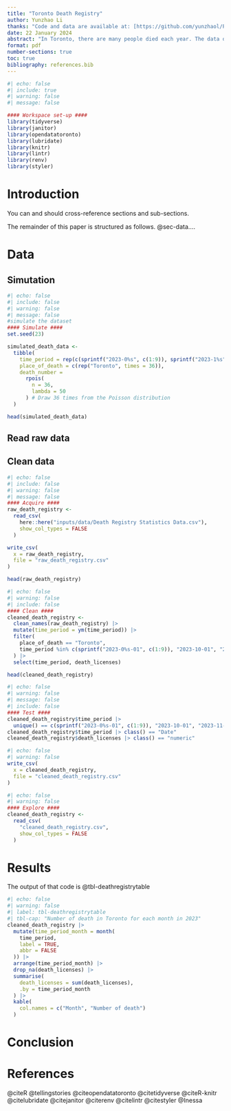 ```yaml
---
title: "Toronto Death Registry"
author: Yunzhao Li
thanks: "Code and data are available at: [https://github.com/yunzhaol/Paper.git](https://github.com/yunzhaol/Paper.git)."
date: 22 January 2024
abstract: "In Toronto, there are many people died each year. The data of death registry supports the City's operational requirements and business functions. In this project we will make a table of number of death in Toronto for each month in 2023. By analyzing this, we can find months with high number of death and make conjectures with factors like weather, poicies or incidents of that particular month."
format: pdf
number-sections: true
toc: true
bibliography: references.bib
---
```



```r
#| echo: false
#| include: true
#| warning: false
#| message: false

#### Workspace set-up ####
library(tidyverse)
library(janitor)
library(opendatatoronto)
library(lubridate)
library(knitr)
library(lintr)
library(renv)
library(styler)
```


# Introduction

You can and should cross-reference sections and sub-sections. 

The remainder of this paper is structured as follows. @sec-data....


# Data

## Simutation
```r
#| echo: false
#| include: false
#| warning: false
#| message: false
#simulate the dataset
#### Simulate ####
set.seed(23)

simulated_death_data <-
  tibble(
    time_period = rep(c(sprintf("2023-0%s", c(1:9)), sprintf("2023-1%s", c(0:2))), times = 3),
    place_of_death = c(rep("Toronto", times = 36)),
    death_number =
      rpois(
        n = 36,
        lambda = 50
      ) # Draw 36 times from the Poisson distribution
  )

head(simulated_death_data)
```


## Read raw data

## Clean data
```r
#| echo: false
#| include: false
#| warning: false
#| message: false
#### Acquire ####
raw_death_registry <-
  read_csv(
    here::here("inputs/data/Death Registry Statistics Data.csv"),
    show_col_types = FALSE
  )

write_csv(
  x = raw_death_registry,
  file = "raw_death_registry.csv"
)

head(raw_death_registry)
```

```r
#| echo: false
#| warning: false
#| include: false
#### Clean ####
cleaned_death_registry <-
  clean_names(raw_death_registry) |>
  mutate(time_period = ym(time_period)) |>
  filter(
    place_of_death == "Toronto",
    time_period %in% c(sprintf("2023-0%s-01", c(1:9)), "2023-10-01", "2023-11-01", "2023-12-01")
  ) |>
  select(time_period, death_licenses)

head(cleaned_death_registry)
```
```r
#| echo: false
#| warning: false
#| message: false
#| include: false
#### Test ####
cleaned_death_registry$time_period |>
  unique() == c(sprintf("2023-0%s-01", c(1:9)), "2023-10-01", "2023-11-01", "2023-12-01")
cleaned_death_registry$time_period |> class() == "Date"
cleaned_death_registry$death_licenses |> class() == "numeric"

```



```r
#| echo: false
#| warning: false
write_csv(
  x = cleaned_death_registry,
  file = "cleaned_death_registry.csv"
)
```


```r
#| echo: false
#| warning: false
#### Explore ####
cleaned_death_registry <-
  read_csv(
    "cleaned_death_registry.csv",
    show_col_types = FALSE
  )
```

\newpage

# Results

The output of that code is @tbl-deathregistrytable
```r
#| echo: false
#| warning: false
#| label: tbl-deathregistrytable
#| tbl-cap: "Number of death in Toronto for each month in 2023"
cleaned_death_registry |>
  mutate(time_period_month = month(
    time_period,
    label = TRUE,
    abbr = FALSE
  )) |>
  arrange(time_period_month) |>
  drop_na(death_licenses) |>
  summarise(
    death_licenses = sum(death_licenses),
    .by = time_period_month
  ) |>
  kable(
    col.names = c("Month", "Number of death")
  )
```



# Conclusion




\newpage


# References
@citeR
@tellingstories
@citeopendatatoronto
@citetidyverse
@citeR-knitr
@citelubridate
@citejanitor
@citerenv
@citelintr
@citestyler
@Inessa